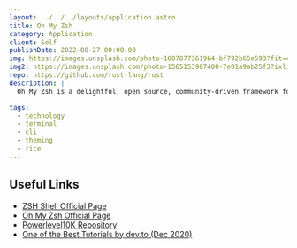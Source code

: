 ```yaml
---
layout: ../../../layouts/application.astro
title: Oh My Zsh
category: Application
client: Self
publishDate: 2022-08-27 00:00:00
img: https://images.unsplash.com/photo-1607877361964-bf792b65e593?fit=crop&w=1400&h=700&q=75
img2: https://images.unsplash.com/photo-1565153907400-7e01a9ab25f3?ixlib=rb-1.2.1&ixid=MnwxMjA3fDB8MHxwaG90by1wYWdlfHx8fGVufDB8fHx8&auto=format&fit=crop&w=1287&q=80
repo: https://github.com/rust-lang/rust
description: |
  Oh My Zsh is a delightful, open source, community-driven framework for managing your Zsh configuration. It comes bundled with thousands of helpful functions, helpers, plugins, themes.

tags:
  - technology
  - terminal
  - cli
  - theming
  - rice
---
```


## Useful Links

- [ZSH Shell Official Page](https://www.zsh.org/)
- [Oh My Zsh Official Page](https://ohmyz.sh/)
- [Powerlevel10K Repository](https://github.com/romkatv/powerlevel10k)
- [One of the Best Tutorials by dev.to (Dec 2020)](https://dev.to/abdfnx/oh-my-zsh-powerlevel10k-cool-terminal-1no0)